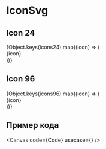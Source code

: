 
# IconSvg

## Icon 24

<div className="flex flex-wrap">
{Object.keys(icons24).map((icon) => (
    <div
    key={icon}
    className="w-24 text-center p-3"
    >
    <IconSvg name={icon} />
    <div className="text-sm text-gray-500">
        {icon}
    </div>
    </div>
))}
</div>

## Icon 96

<div className="flex flex-wrap">
  {Object.keys(icons96).map((icon) => (
    <div
    key={icon}
    className="text-center p-3"
    >
    <IconSvg 
      name={icon}
      size="lg"
      isFilled
    />
    <div className="text-sm text-gray-500">
      {icon}
    </div>
    </div>
  ))}
</div>

## Пример кода

<Canvas
  code={Code}
  usecase={<IconSvgUsecase />}
/>

<ArgsTable of={IconSvgSchema.definitions.IconSvgProps} />
